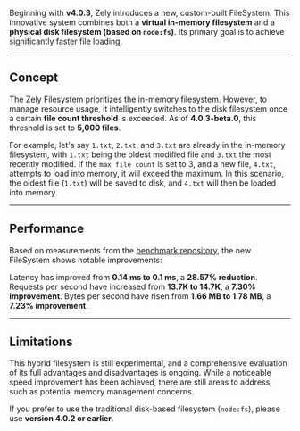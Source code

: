 Beginning with **v4.0.3**, Zely introduces a new, custom-built FileSystem. This innovative system combines both a **virtual in-memory filesystem** and a **physical disk filesystem (based on `node:fs`)**. Its primary goal is to achieve significantly faster file loading.

---

## Concept

The Zely Filesystem prioritizes the in-memory filesystem. However, to manage resource usage, it intelligently switches to the disk filesystem once a certain **file count threshold** is exceeded. As of **4.0.3-beta.0**, this threshold is set to **5,000 files**.

For example, let's say `1.txt`, `2.txt`, and `3.txt` are already in the in-memory filesystem, with `1.txt` being the oldest modified file and `3.txt` the most recently modified. If the `max file count` is set to 3, and a new file, `4.txt`, attempts to load into memory, it will exceed the maximum. In this scenario, the oldest file (`1.txt`) will be saved to disk, and `4.txt` will then be loaded into memory.

---

## Performance

Based on measurements from the [benchmark repository](https://github.com/zely-js/benchmark-history), the new FileSystem shows notable improvements:

Latency has improved from **0.14 ms to 0.1 ms**, a **28.57% reduction**.
Requests per second have increased from **13.7K to 14.7K**, a **7.30% improvement**.
Bytes per second have risen from **1.66 MB to 1.78 MB**, a **7.23% improvement**.

---

## Limitations

This hybrid filesystem is still experimental, and a comprehensive evaluation of its full advantages and disadvantages is ongoing. While a noticeable speed improvement has been achieved, there are still areas to address, such as potential memory management concerns.

If you prefer to use the traditional disk-based filesystem (`node:fs`), please use **version 4.0.2 or earlier**.
